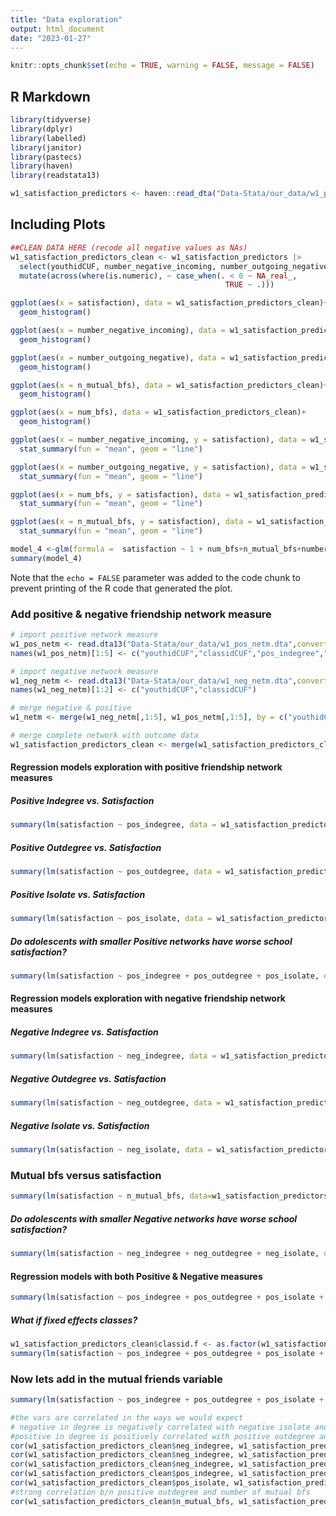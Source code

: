```yaml
---
title: "Data exploration"
output: html_document
date: "2023-01-27"
---
```


```r
knitr::opts_chunk$set(echo = TRUE, warning = FALSE, message = FALSE)
```

## R Markdown

```r
library(tidyverse)
library(dplyr)
library(labelled)
library(janitor)
library(pastecs)
library(haven)
library(readstata13)

w1_satisfaction_predictors <- haven::read_dta("Data-Stata/our_data/w1_pos_neg_yc_predictors.dta")
```

## Including Plots

```r
##CLEAN DATA HERE (recode all negative values as NAs)
w1_satisfaction_predictors_clean <- w1_satisfaction_predictors |> 
  select(youthidCUF, number_negative_incoming, number_outgoing_negative, satisfaction, num_bfs, n_mutual_bfs) |> 
  mutate(across(where(is.numeric), ~ case_when(. < 0 ~ NA_real_,
                                                TRUE ~ .)))

ggplot(aes(x = satisfaction), data = w1_satisfaction_predictors_clean)+
  geom_histogram()

ggplot(aes(x = number_negative_incoming), data = w1_satisfaction_predictors_clean)+
  geom_histogram()

ggplot(aes(x = number_outgoing_negative), data = w1_satisfaction_predictors_clean)+
  geom_histogram()

ggplot(aes(x = n_mutual_bfs), data = w1_satisfaction_predictors_clean)+
  geom_histogram()

ggplot(aes(x = num_bfs), data = w1_satisfaction_predictors_clean)+
  geom_histogram()


```

```r
ggplot(aes(x = number_negative_incoming, y = satisfaction), data = w1_satisfaction_predictors_clean)+
  stat_summary(fun = "mean", geom = "line")

ggplot(aes(x = number_outgoing_negative, y = satisfaction), data = w1_satisfaction_predictors_clean)+
  stat_summary(fun = "mean", geom = "line")

ggplot(aes(x = num_bfs, y = satisfaction), data = w1_satisfaction_predictors_clean)+
  stat_summary(fun = "mean", geom = "line")

ggplot(aes(x = n_mutual_bfs, y = satisfaction), data = w1_satisfaction_predictors_clean)+
  stat_summary(fun = "mean", geom = "line")

```

```r
model_4 <-glm(formula =  satisfaction ~ 1 + num_bfs+n_mutual_bfs+number_outgoing_negative+number_negative_incoming, data = w1_satisfaction_predictors_clean, family = poisson)
summary(model_4)
```

Note that the `echo = FALSE` parameter was added to the code chunk to prevent printing of the R code that generated the plot.

### Add positive & negative friendship network measure

```r
# import positive network measure
w1_pos_netm <- read.dta13("Data-Stata/our_data/w1_pos_netm.dta",convert.factors =F)
names(w1_pos_netm)[1:5] <- c("youthidCUF","classidCUF","pos_indegree","pos_outdegree","pos_isolate")

# import negative network measure
w1_neg_netm <- read.dta13("Data-Stata/our_data/w1_neg_netm.dta",convert.factors =F)
names(w1_neg_netm)[1:2] <- c("youthidCUF","classidCUF")

# merge negative & positive
w1_netm <- merge(w1_neg_netm[,1:5], w1_pos_netm[,1:5], by = c("youthidCUF","classidCUF"), all.x = TRUE) 

# merge complete network with outcome data
w1_satisfaction_predictors_clean <- merge(w1_satisfaction_predictors_clean, w1_netm, by = "youthidCUF")
```

#### Regression models exploration with positive friendship network measures

##### Positive Indegree vs. Satisfaction

```r
summary(lm(satisfaction ~ pos_indegree, data = w1_satisfaction_predictors_clean))
```

##### Positive Outdegree vs. Satisfaction

```r
summary(lm(satisfaction ~ pos_outdegree, data = w1_satisfaction_predictors_clean))
```

##### Positive Isolate vs. Satisfaction

```r
summary(lm(satisfaction ~ pos_isolate, data = w1_satisfaction_predictors_clean))
```

##### Do adolescents with smaller Positive networks have worse school satisfaction?

```r
summary(lm(satisfaction ~ pos_indegree + pos_outdegree + pos_isolate, data=w1_satisfaction_predictors_clean))
```

#### Regression models exploration with negative friendship network measures

##### Negative Indegree vs. Satisfaction

```r
summary(lm(satisfaction ~ neg_indegree, data = w1_satisfaction_predictors_clean))
```

##### Negative Outdegree vs. Satisfaction

```r
summary(lm(satisfaction ~ neg_outdegree, data = w1_satisfaction_predictors_clean))
```

##### Negative Isolate vs. Satisfaction

```r
summary(lm(satisfaction ~ neg_isolate, data = w1_satisfaction_predictors_clean))
```

### Mutual bfs versus satisfaction

```r
summary(lm(satisfaction ~ n_mutual_bfs, data=w1_satisfaction_predictors_clean))
```

##### Do adolescents with smaller Negative networks have worse school satisfaction?

```r
summary(lm(satisfaction ~ neg_indegree + neg_outdegree + neg_isolate, data=w1_satisfaction_predictors_clean))
```

#### Regression models with both Positive & Negative measures

```r
summary(lm(satisfaction ~ pos_indegree + pos_outdegree + pos_isolate + neg_indegree + neg_outdegree + neg_isolate, data=w1_satisfaction_predictors_clean))
```

##### What if fixed effects classes?

```r
w1_satisfaction_predictors_clean$classid.f <- as.factor(w1_satisfaction_predictors_clean$classidCUF)
summary(lm(satisfaction ~ pos_indegree + pos_outdegree + pos_isolate + neg_indegree + neg_outdegree + neg_isolate + classid.f, data=w1_satisfaction_predictors_clean))
```

### Now lets add in the mutual friends variable

```r
summary(lm(satisfaction ~ pos_indegree + pos_outdegree + pos_isolate + neg_indegree + neg_outdegree + neg_isolate + n_mutual_bfs + classid.f, data=w1_satisfaction_predictors_clean))
```

```r

#the vars are correlated in the ways we would expect
# negative in degree is negatively correlated with negative isolate and with positive in degree,
#positive in degree is positively correlated with positive outdegree and negatively correlated with positive isolate
cor(w1_satisfaction_predictors_clean$neg_indegree, w1_satisfaction_predictors_clean$neg_outdegree)
cor(w1_satisfaction_predictors_clean$neg_indegree, w1_satisfaction_predictors_clean$neg_isolate)
cor(w1_satisfaction_predictors_clean$neg_indegree, w1_satisfaction_predictors_clean$pos_indegree)
cor(w1_satisfaction_predictors_clean$pos_indegree, w1_satisfaction_predictors_clean$pos_outdegree)
cor(w1_satisfaction_predictors_clean$pos_isolate, w1_satisfaction_predictors_clean$pos_outdegree)
#strong correlation b/n positive outdegree and number of mutual bfs
cor(w1_satisfaction_predictors_clean$n_mutual_bfs, w1_satisfaction_predictors_clean$pos_outdegree, use = "complete.obs")





```
